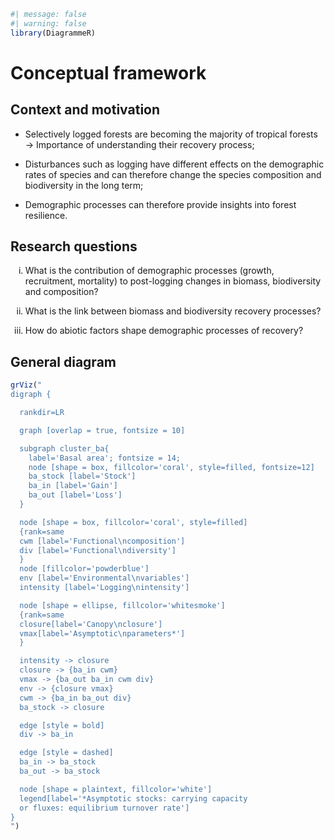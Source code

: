 ```r
#| message: false
#| warning: false
library(DiagrammeR)
```

# Conceptual framework {.unnumbered}

## Context and motivation

-   Selectively logged forests are becoming the majority of tropical forests $\rightarrow$ Importance of understanding their recovery process;

-   Disturbances such as logging have different effects on the demographic rates of species and can therefore change the species composition and biodiversity in the long term;

-   Demographic processes can therefore provide insights into forest resilience.

## Research questions

i.  What is the contribution of demographic processes (growth, recruitment, mortality) to post-logging changes in biomass, biodiversity and composition?

ii. What is the link between biomass and biodiversity recovery processes?

iii. How do abiotic factors shape demographic processes of recovery?

## General diagram

```r
grViz("
digraph {

  rankdir=LR

  graph [overlap = true, fontsize = 10]

  subgraph cluster_ba{
    label='Basal area'; fontsize = 14;
    node [shape = box, fillcolor='coral', style=filled, fontsize=12]
    ba_stock [label='Stock']
    ba_in [label='Gain']
    ba_out [label='Loss']
  }

  node [shape = box, fillcolor='coral', style=filled]
  {rank=same
  cwm [label='Functional\ncomposition']
  div [label='Functional\ndiversity']
  }
  node [fillcolor='powderblue']
  env [label='Environmental\nvariables']
  intensity [label='Logging\nintensity']

  node [shape = ellipse, fillcolor='whitesmoke']
  {rank=same
  closure[label='Canopy\nclosure']
  vmax[label='Asymptotic\nparameters*']
  }

  intensity -> closure
  closure -> {ba_in cwm}
  vmax -> {ba_out ba_in cwm div}
  env -> {closure vmax}
  cwm -> {ba_in ba_out div}
  ba_stock -> closure

  edge [style = bold]
  div -> ba_in

  edge [style = dashed]
  ba_in -> ba_stock
  ba_out -> ba_stock

  node [shape = plaintext, fillcolor='white']
  legend[label='*Asymptotic stocks: carrying capacity
  or fluxes: equilibrium turnover rate']
}
")
```
